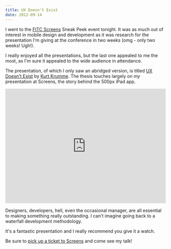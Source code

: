 ```yaml
---
title: UX Doesn't Exist
date: 2012-09-14
---
```


I went to the [FITC Screens](http://www.fitc.ca) Sneak Peek event tonight. It was as much out of interest in mobile design and development as it was research for the presentation I'm giving at the conference in two weeks (omg - only two weeks! Ugh!).

I really enjoyed all the presentations, but the last one appealed to me the most, as I'm sure it appealed to the wide audience in attendance.

The presentation, of which I only saw an abridged version, is titled [UX Doesn't Exist](http://vimeo.com/44191790) by [Kurt Krumme](http://twitter.com/burtbrumme). The thesis touches largely on _my_ presentation at Screens, the story behind the 500px iPad app.

<Wide>
  <iframe
    mozallowfullscreen=""
    allowfullscreen=""
    src="https://player.vimeo.com/video/44191790?wmode=opaque&amp;api=1"
    data-embed="true"
    webkitallowfullscreen=""
    frameborder="0"
    width="100%"
    height="360px"
  ></iframe>
</Wide>

Designers, developers, hell, even the occasional manager, are all essential to making something really outstanding. I can't imagine going back to a waterfall development methodology.

It's a fantastic presentation and I really recommend you give it a watch.

Be sure to [pick up a ticket to Screens](http://screens2012.eventbrite.com) and come see my talk!
